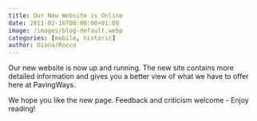 ```yaml
---
title: Our New Website is Online
date: 2011-02-16T00:00:00+01:00
image: /images/blog-default.webp
categories: [mobile, historic]
author: Diana/Rocco
---
```


<div class="entry-content">
Our new website is now up and running. The new site contains more detailed information and gives you a better view of what we have to offer here at PavingWays.



We hope you like the new page. Feedback and criticism welcome - Enjoy reading!
</div>

